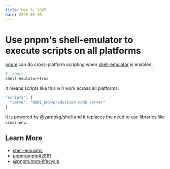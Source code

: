 ```yaml
---
title: May 9, 2025
date: 2025-05-10
---
```


# Use pnpm's shell-emulator to execute scripts on all platforms

[pnpm](https://pnpm.io/) can do cross-platform scripting when [shell-emulator](https://pnpm.io/cli/run#shell-emulator) is enabled.

```bash
# .npmrc
shell-emulator=true
```

It means scripts like this will work across all platforms:

```js
"scripts": {
  "serve": "NODE_ENV=production node server"
}
```

It is powered by [@yarnpkg/shell](https://github.com/yarnpkg/berry/tree/master/packages/yarnpkg-shell) and it replaces the need to use libraries like `cross-env`.

## Learn More
- [shell-emulator](https://pnpm.io/cli/run#shell-emulator)
- [pnpm/pnpm#2881](https://github.com/pnpm/pnpm/pull/2881)
- [@pnpm/npm-lifecycle](https://github.com/pnpm/npm-lifecycle/commit/4b1a3db1f36a44a49fe7e2dd52c0099124ebdba4)
